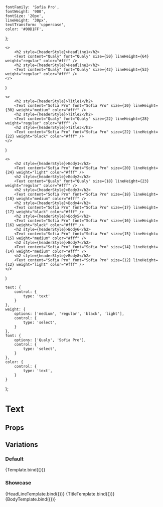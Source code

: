 
    fontFamily: 'Sofia Pro',
    fontWeight: '900',
    fontSize: '20px',
    lineHeight: '30px',
    textTransform: 'uppercase',
    color: '#00D1FF',
};


    <>
        <h2 style={headerStyle}>Headline1</h2>
        <Text content="Qualy" font="Qualy" size={50} lineHeight={64} weight="regular" color="#fff" />
        <h2 style={headerStyle}>Headline2</h2>
        <Text content="Qualy" font="Qualy" size={42} lineHeight={53} weight="regular" color="#fff" />
    </>
)

    <>
        <h2 style={headerStyle}>Title1</h2>
        <Text content="Sofia Pro" font="Sofia Pro" size={30} lineHeight={30} weight="medium" color="#fff" />
        <h2 style={headerStyle}>Title2</h2>
        <Text content="Qualy" font="Qualy" size={22} lineHeight={28} weight="regular" color="#fff" />
        <h2 style={headerStyle}>Title3</h2>
        <Text content="Sofia Pro" font="Sofia Pro" size={22} lineHeight={22} weight="black" color="#fff" />
    </>
)

    <>
        <h2 style={headerStyle}>Body1</h2>
        <Text content="Sofia Pro" font="Sofia Pro" size={20} lineHeight={24} weight="light" color="#fff" />
        <h2 style={headerStyle}>Body2</h2>
        <Text content="Qualy" font="Qualy" size={18} lineHeight={23} weight="regular" color="#fff" />
        <h2 style={headerStyle}>Body3</h2>
        <Text content="Sofia Pro" font="Sofia Pro" size={18} lineHeight={18} weight="medium" color="#fff" />
        <h2 style={headerStyle}>Body4</h2>
        <Text content="Sofia Pro" font="Sofia Pro" size={17} lineHeight={17} weight="black" color="#fff" />
        <h2 style={headerStyle}>Body5</h2>
        <Text content="Sofia Pro" font="Sofia Pro" size={16} lineHeight={16} weight="black" color="#fff" />
        <h2 style={headerStyle}>Body6</h2>
        <Text content="Sofia Pro" font="Sofia Pro" size={15} lineHeight={15} weight="medium" color="#fff" />
        <h2 style={headerStyle}>Body7</h2>
        <Text content="Sofia Pro" font="Sofia Pro" size={14} lineHeight={14} weight="medium" color="#fff" />
        <h2 style={headerStyle}>Body8</h2>
        <Text content="Sofia Pro" font="Sofia Pro" size={12} lineHeight={12} weight="light" color="#fff" />
    </>
)

    text: {
        control: {
            type: 'text'
        }
    },
    weight: {
        options: ['medium', 'regular', 'black', 'light'],
        control: {
            type: 'select',
        }
    },
    font: {
        options: ['Qualy', 'Sofia Pro'],
        control: {
            type: 'select',
        }
    },
    color: {
        control: {
            type: 'text',
        }
    }
};

<Meta
    title="Components/Text"
    component={Text}
    argTypes={{...TextArgTypes}}
/>

# Text

## Props

<ArgsTable story={PRIMARY_STORY} />

## Variations

### Default

<Canvas>
    <Story
        name="Default"
        args= {{
            as: 'h1',
            content: "Qualy",
            font: "Qualy",
            size: 50,
            lineHeight: 64,
            weight: "regular",
            color: "#fff"
        }}
    >
        {Template.bind({})}
    </Story>
</Canvas>

### Showcase

<Canvas>
    <Story
        name="Headline"
    >
        {HeadLineTemplate.bind({})}
    </Story>
</Canvas>

<Canvas>
    <Story
        name="Title"
    >
        {TitleTemplate.bind({})}
    </Story>
</Canvas>

<Canvas>
    <Story
        name="Body"
    >
        {BodyTemplate.bind({})}
    </Story>
</Canvas>